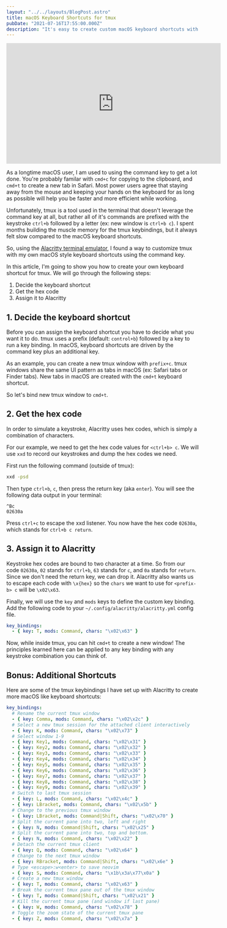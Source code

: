 ```yaml
---
layout: "../../layouts/BlogPost.astro"
title: macOS Keyboard Shortcuts for tmux
pubDate: "2021-07-16T17:55:00.000Z"
description: "It's easy to create custom macOS keyboard shortcuts with tmux key bindings using hex codes and Alacritty."
---
```


<div class="aspect-w-16 aspect-h-9">
  <iframe
    width="560"
    height="315"
    src="https://www.youtube.com/embed/BLp61-Lq0kQ"
    title="YouTube video player"
    frameborder="0"
    allow="accelerometer; autoplay; clipboard-write; encrypted-media; gyroscope; picture-in-picture"
    allowfullscreen
  ></iframe>
</div>

As a longtime macOS user, I am used to using the command key to get a lot done. You're probably familar with `cmd+c` for copying to the clipboard, and `cmd+t` to create a new tab in Safari. Most power users agree that staying away from the mouse and keeping your hands on the keyboard for as long as possible will help you be faster and more efficient while working.

Unfortunately, tmux is a tool used in the terminal that doesn't leverage the command key at all, but rather all of it's commands are prefixed with the keystroke `ctrl+b` followed by a letter (ex: new window is `ctrl+b c`). I spent months building the muscle memory for the tmux keybindings, but it always felt slow compared to the macOS keyboard shortcuts.

So, using the [Alacritty terminal emulator](https://github.com/alacritty/alacritty), I found a way to customize tmux with my own macOS style keyboard shortcuts using the command key.

In this article, I'm going to show you how to create your own keyboard shortcut for tmux. We will go through the following steps:

1. Decide the keyboard shortcut
2. Get the hex code
3. Assign it to Alacritty

## 1. Decide the keyboard shortcut

Before you can assign the keyboard shortcut you have to decide what you want it to do. tmux uses a prefix (default: `control+b`) followed by a key to run a key binding. In macOS, keyboard shortcuts are driven by the command key plus an additional key.

As an example, you can create a new tmux window with `prefix+c`. tmux windows share the same UI pattern as tabs in macOS (ex: Safari tabs or Finder tabs). New tabs in macOS are created with the `cmd+t` keyboard shortcut.

So let's bind new tmux window to `cmd+t`.

## 2. Get the hex code

In order to simulate a keystroke, Alacritty uses hex codes, which is simply a combination of characters.

For our example, we need to get the hex code values for `<ctrl+b> c`. We will use `xxd` to record our keystrokes and dump the hex codes we need.

First run the following command (outside of tmux):

```sh
xxd -psd
```

Then type `ctrl+b`, `c`, then press the return key (aka `enter`). You will see the following data output in your terminal:

```
^Bc
02630a
```

Press `ctrl+c` to escape the xxd listener. You now have the hex code `02630a`, which stands for `ctrl+b c return`.

## 3. Assign it to Alacritty

Keystroke hex codes are bound to two character at a time. So from our code `02630a`, `02` stands for `ctrl+b`, `63` stands for `c`, and `0a` stands for `return`. Since we don't need the return key, we can drop it. Alacritty also wants us to escape each code with `\x{hex}` so the `chars` we want to use for `<prefix-b> c` will be `\x02\x63`.

Finally, we will use the `key` and `mods` keys to define the custom key binding. Add the following code to your `~/.config/alacritty/alacritty.yml` config file.

```yaml
key_bindings:
  - { key: T, mods: Command, chars: "\x02\x63" }
```

Now, while inside tmux, you can hit `cmd+t` to create a new window! The principles learned here can be applied to any key binding with any keystroke combination you can think of.

## Bonus: Additional Shortcuts

Here are some of the tmux keybindings I have set up with Alacritty to create more macOS like keyboard shortcuts:

```yaml
key_bindings:
  # Rename the current tmux window
  - { key: Comma, mods: Command, chars: "\x02\x2c" }
  # Select a new tmux session for the attached client interactively
  - { key: K, mods: Command, chars: "\x02\x73" }
  # Select window 1-9
  - { key: Key1, mods: Command, chars: "\x02\x31" }
  - { key: Key2, mods: Command, chars: "\x02\x32" }
  - { key: Key3, mods: Command, chars: "\x02\x33" }
  - { key: Key4, mods: Command, chars: "\x02\x34" }
  - { key: Key5, mods: Command, chars: "\x02\x35" }
  - { key: Key6, mods: Command, chars: "\x02\x36" }
  - { key: Key7, mods: Command, chars: "\x02\x37" }
  - { key: Key8, mods: Command, chars: "\x02\x38" }
  - { key: Key9, mods: Command, chars: "\x02\x39" }
  # Switch to last tmux session
  - { key: L, mods: Command, chars: "\x02\x4c" }
  - { key: LBracket, mods: Command, chars: "\x02\x5b" }
  # Change to the previous tmux window
  - { key: LBracket, mods: Command|Shift, chars: "\x02\x70" }
  # Split the current pane into two, left and right
  - { key: N, mods: Command|Shift, chars: "\x02\x25" }
  # Split the current pane into two, top and bottom.
  - { key: N, mods: Command, chars: "\x02\x22" }
  # Detach the current tmux client
  - { key: Q, mods: Command, chars: "\x02\x64" }
  # Change to the next tmux window
  - { key: RBracket, mods: Command|Shift, chars: "\x02\x6e" }
  # Type <escape>:w<enter> to save neovim
  - { key: S, mods: Command, chars: "\x1b\x3a\x77\x0a" }
  # Create a new tmux window
  - { key: T, mods: Command, chars: "\x02\x63" }
  # Break the current tmux pane out of the tmux window
  - { key: T, mods: Command|Shift, chars: "\x02\x21" }
  # Kill the current tmux pane (and window if last pane)
  - { key: W, mods: Command, chars: "\x02\x78" }
  # Toggle the zoom state of the current tmux pane
  - { key: Z, mods: Command, chars: "\x02\x7a" }
```
